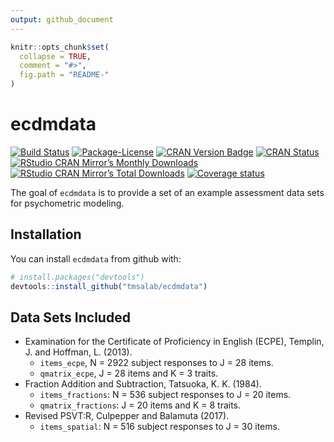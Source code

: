 ```yaml
---
output: github_document
---
```


<!-- README.md is generated from README.Rmd. Please edit that file -->

```r
knitr::opts_chunk$set(
  collapse = TRUE,
  comment = "#>",
  fig.path = "README-"
)
```

# ecdmdata

<!-- badges: start -->
[![Build Status](https://travis-ci.org/tmsalab/ecdmdata.svg)](https://travis-ci.org/tmsalab/ecdmdata)
[![Package-License](http://img.shields.io/badge/license-GPL%20(%3E=2)-brightgreen.svg?style=flat)](http://www.gnu.org/licenses/gpl-2.0.html)
[![CRAN Version Badge](http://www.r-pkg.org/badges/version/ecdmdata)](https://cran.r-project.org/package=ecdmdata)
[![CRAN Status](https://cranchecks.info/badges/worst/ecdmdata)](https://cran.r-project.org/web/checks/check_results_ecdmdata.html)
[![RStudio CRAN Mirror's Monthly Downloads](http://cranlogs.r-pkg.org/badges/ecdmdata?color=brightgreen)](http://www.r-pkg.org/pkg/ecdmdata)
[![RStudio CRAN Mirror's Total Downloads](http://cranlogs.r-pkg.org/badges/grand-total/ecdmdata?color=brightgreen)](http://www.r-pkg.org/pkg/ecdmdata)
[![Coverage status](https://codecov.io/gh/tmsalab/ecdmdata/branch/master/graph/badge.svg)](https://codecov.io/github/tmsalab/ecdmdata?branch=master)
<!-- badges: end -->


The goal of `ecdmdata` is to provide a set of an example assessment data sets
for psychometric modeling.

## Installation

You can install `ecdmdata` from github with:

```r
# install.packages("devtools")
devtools::install_github("tmsalab/ecdmdata")
```

## Data Sets Included

- Examination for the Certificate of Proficiency in English (ECPE), Templin, J. and Hoffman, L. (2013). 
    - `items_ecpe`, N = 2922 subject responses to J = 28 items.
    - `qmatrix_ecpe`, J = 28 items and K = 3 traits. 
- Fraction Addition and Subtraction, Tatsuoka, K. K. (1984).
    - `items_fractions`: N = 536 subject responses to J = 20 items.
    - `qmatrix_fractions`: J = 20 items and K = 8 traits. 
- Revised PSVT:R, Culpepper and Balamuta (2017).
    - `items_spatial`: N = 516 subject responses to J = 30 items.
